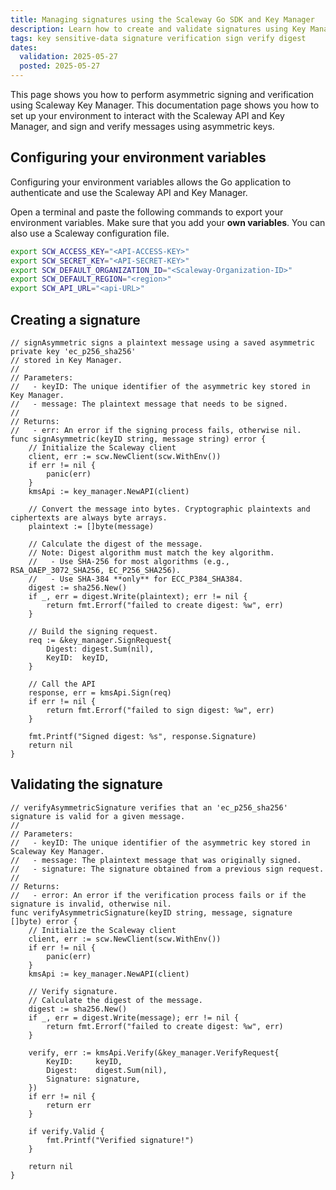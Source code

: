 ```yaml
---
title: Managing signatures using the Scaleway Go SDK and Key Manager
description: Learn how to create and validate signatures using Key Manager with the Scaleway Go SDK.
tags: key sensitive-data signature verification sign verify digest
dates:
  validation: 2025-05-27
  posted: 2025-05-27
---
```


This page shows you how to perform asymmetric signing and verification using Scaleway Key Manager. This documentation page shows you how to set up your environment to interact with the Scaleway API and Key Manager, and sign and verify messages using asymmetric keys.

## Configuring your environment variables

Configuring your environment variables allows the Go application to authenticate and use the Scaleway API and Key Manager.

Open a terminal and paste the following commands to export your environment variables. Make sure that you add your **own variables**. You can also use a Scaleway configuration file.

  ```bash
  export SCW_ACCESS_KEY="<API-ACCESS-KEY>"
  export SCW_SECRET_KEY="<API-SECRET-KEY>"
  export SCW_DEFAULT_ORGANIZATION_ID="<Scaleway-Organization-ID>"
  export SCW_DEFAULT_REGION="<region>"
  export SCW_API_URL="<api-URL>"
  ```

## Creating a signature

```golang
// signAsymmetric signs a plaintext message using a saved asymmetric private key 'ec_p256_sha256'
// stored in Key Manager.
//
// Parameters:
//   - keyID: The unique identifier of the asymmetric key stored in Key Manager.
//   - message: The plaintext message that needs to be signed.
//
// Returns:
//   - err: An error if the signing process fails, otherwise nil.
func signAsymmetric(keyID string, message string) error {
	// Initialize the Scaleway client
	client, err := scw.NewClient(scw.WithEnv())
	if err != nil {
		panic(err)
	}
	kmsApi := key_manager.NewAPI(client)

	// Convert the message into bytes. Cryptographic plaintexts and ciphertexts are always byte arrays.
	plaintext := []byte(message)

	// Calculate the digest of the message.
	// Note: Digest algorithm must match the key algorithm.
	//   - Use SHA-256 for most algorithms (e.g., RSA_OAEP_3072_SHA256, EC_P256_SHA256).
	//   - Use SHA-384 **only** for ECC_P384_SHA384.
	digest := sha256.New()
	if _, err = digest.Write(plaintext); err != nil {
		return fmt.Errorf("failed to create digest: %w", err)
	}

	// Build the signing request.
	req := &key_manager.SignRequest{
		Digest: digest.Sum(nil),
		KeyID:  keyID,
	}

	// Call the API
	response, err = kmsApi.Sign(req)
	if err != nil {
		return fmt.Errorf("failed to sign digest: %w", err)
	}

	fmt.Printf("Signed digest: %s", response.Signature)
	return nil
}
```

## Validating the signature

```golang
// verifyAsymmetricSignature verifies that an 'ec_p256_sha256' signature is valid for a given message.
//
// Parameters:
//   - keyID: The unique identifier of the asymmetric key stored in Scaleway Key Manager.
//   - message: The plaintext message that was originally signed.
//   - signature: The signature obtained from a previous sign request.
//
// Returns:
//   - error: An error if the verification process fails or if the signature is invalid, otherwise nil.
func verifyAsymmetricSignature(keyID string, message, signature []byte) error {
	// Initialize the Scaleway client
	client, err := scw.NewClient(scw.WithEnv())
	if err != nil {
		panic(err)
	}
	kmsApi := key_manager.NewAPI(client)

	// Verify signature.
	// Calculate the digest of the message.
	digest := sha256.New()
	if _, err = digest.Write(message); err != nil {
		return fmt.Errorf("failed to create digest: %w", err)
	}

	verify, err := kmsApi.Verify(&key_manager.VerifyRequest{
		KeyID:     keyID,
		Digest:    digest.Sum(nil),
		Signature: signature,
	})
	if err != nil {
		return err
	}

	if verify.Valid {
		fmt.Printf("Verified signature!")
	}

	return nil
}
```

